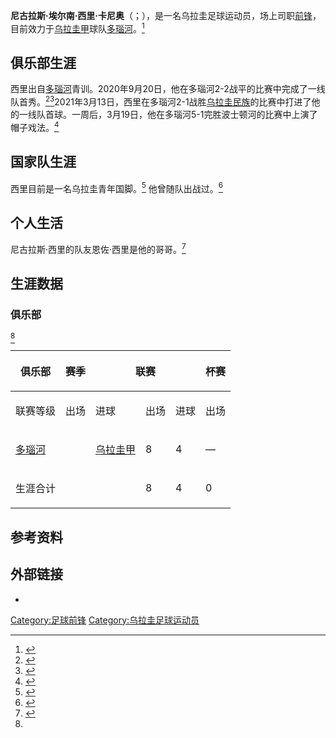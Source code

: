 {{short description|乌拉圭足球运动员}}
{{Spanish name|西里（Siri）|卡尼奥（Cagno）}}
{{noteTA
|G1=Football
|G2=南美球会
}}
{{Infobox football biography
| name           = 尼古拉斯·西里<br>''Nicolás Siri''
| full_name      = Nicolás Hernán Siri Cagno
| birth_date     = {{birth date and age|2004|04|17|df=y}}
| birth_place    = {{URU}}[[蒙得维的亚|蒙得维的亚]]
| height         = 1.78m
| position       = [[前锋_(足球)|前锋]]
| currentclub    = [[多瑙河足球俱乐部|多瑙河]]
| clubnumber     = 7
| youthyears1    =
| youthclubs1    = [[多瑙河足球俱乐部|多瑙河]]
| years1         = 2020–
| clubs1         = [[多瑙河足球俱乐部|多瑙河]]
| caps1          = 8
| goals1         = 4
| nationalyears1 = 2018–2019
| nationalteam1  = 乌拉圭U-15
| nationalcaps1  = 26
| nationalgoals1 = 17
| club-update    = 2021年3月19日
| ntupdate       = 2019年12月2日
}}

'''尼古拉斯·埃尔南·西里·卡尼奥'''（{{lang-es|Nicolás Hernán Siri Cagno}}；{{bd|2004年|4月17日}}），是一名乌拉圭足球运动员，场上司职[[前锋_(足球)|前锋]]，目前效力于[[乌拉圭足球甲级联赛|乌拉圭甲]]球队[[多瑙河足球俱乐部|多瑙河]]。<ref name="soccerway">{{Soccerway|671398}}</ref>

==俱乐部生涯==
西里出自[[多瑙河足球俱乐部|多瑙河]]青训。2020年9月20日，他在多瑙河2-2战平{{le|波士顿河足球俱乐部|Boston River|波士顿河}}的比赛中完成了一线队首秀。<ref name="prodebut1">{{cite web|title=Debutantes de las fechas 13, 14 y 15 del Torneo Apertura 2020|url=https://www.auf.org.uy/debutantes-de-las-fechas-13-14-y-15-del-torneo-apertura-2020/|accessdate=2020-11-30|archive-date=2020-12-12|archive-url=https://web.archive.org/web/20201212103954/https://www.auf.org.uy/debutantes-de-las-fechas-13-14-y-15-del-torneo-apertura-2020/|dead-url=no}}</ref><ref name="prodebut2">{{cite web|title=Danubio vs. Boston River - 20 September 2020|url=https://int.soccerway.com/matches/2020/09/20/uruguay/primera-division/danubio-futbol-club/boston-river/3228277/|accessdate=2020-11-30|archive-date=2022-03-08|archive-url=https://web.archive.org/web/20220308043707/https://int.soccerway.com/matches/2020/09/20/uruguay/primera-division/danubio-futbol-club/boston-river/3228277/|dead-url=no}}</ref>2021年3月13日，西里在多瑙河2-1战胜[[乌拉圭民族足球俱乐部|乌拉圭民族]]的比赛中打进了他的一线队首球。一周后，3月19日，他在多瑙河5-1完胜波士顿河的比赛中上演了帽子戏法。<ref>{{Cite news|url=https://news.zhibo8.cc/zuqiu/2021-03-20/6055f85a12246.htm|title=又一乌拉圭神锋？世体：巴萨关注16岁小将尼古拉斯-西里|author=直播吧|date=2021-03-19}}</ref>

==国家队生涯==
西里目前是一名乌拉圭青年国脚。<ref name="auf">{{cite web|title=9 - Nicolás Siri|url=https://www.auf.org.uy/9-nicolas-siri/|accessdate=2020-11-30}}</ref> 他曾随队出战过{{le|2019年南美洲U-15足球锦标赛|2019 South American U-15 Championship|2019年南美U-15冠军赛}}。<ref name="sau15c">{{cite web|title=Plantel sub-15 confirmado para el Sudamericano|url=https://www.auf.org.uy/plantel-sub-15-confirmado-para-el-sudamericano/|accessdate=2020-11-30|archive-date=2020-12-09|archive-url=https://web.archive.org/web/20201209234740/https://www.auf.org.uy/plantel-sub-15-confirmado-para-el-sudamericano/|dead-url=no}}</ref>

==个人生活==
尼古拉斯·西里的队友恩佐·西里是他的哥哥。<ref name="brother">{{cite web|title=Nicolás Siri: talento uruguayano classe 2004|url=http://www.worldfootballscouting.com/schede-giovani-talenti/nicolas-siri-talento-uruguayano-classe-2004/|accessdate=2020-11-30|archive-date=2020-12-10|archive-url=https://web.archive.org/web/20201210145446/http://www.worldfootballscouting.com/schede-giovani-talenti/nicolas-siri-talento-uruguayano-classe-2004/|dead-url=no}}</ref>

==生涯数据==
===俱乐部===
{{updated|2021年3月19日}}<ref name=soccerway/>
{| class="wikitable" Style="text-align: center"
|-
!rowspan="2"|俱乐部!!rowspan="2"|赛季!!colspan="3"|联赛!!colspan="2"|杯赛!!colspan="2"|洲际比赛!!colspan="2"|合计
|-
!联赛等级!!出场!!进球!!出场!!进球!!出场!!进球!!出场!!进球
|-
|rowspan="1"|[[多瑙河足球俱乐部|多瑙河]]||{{le|2020赛季乌拉圭足球甲级联赛|2020 Uruguayan Primera División season|2020}}||rowspan="1"|[[乌拉圭足球甲级联赛|乌拉圭甲]]||8||4|| colspan="2" |—|| colspan="2" |—||8||4
|-
!colspan="3"|生涯合计!!8!!4!!0!!0!!0!!0!!8!!4
|}

==参考资料==
{{reflist}}

==外部链接==
* {{Wfb|nicolas-siri}}

{{DEFAULTSORT:Siri, Nicolas}}
[[Category:足球前锋|Category:足球前锋]]
[[Category:乌拉圭足球运动员|Category:乌拉圭足球运动员]]